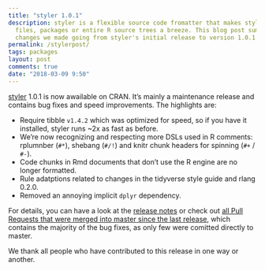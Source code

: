 ```yaml
---
title: "styler 1.0.1"
description: styler is a flexible source code fromatter that makes styling 
  files, packages or entire R source trees a breeze. This blog post summarizes 
  changes we made going from styler's initial release to version 1.0.1
permalink: /stylerpost/
tags: packages
layout: post
comments: true
date: "2018-03-09 9:50"
---
```


[styler](https://github.com/r-lib/styler) 1.0.1 is now awailable on CRAN. It's
mainly a maintenance release and contains bug fixes and speed improvements.
The highlights are:

* Require tibble `v1.4.2` which was optimized for speed, so if you have it 
  installed, styler runs ~2x as fast as before.
* We're now recognizing and respecting more DSLs used in R comments: rplumnber 
  (`#*`), shebang (`#/!`) and knitr chunk headers for spinning (`#+` / 
  `#-`).
* Code chunks in Rmd documents that don't use the R engine are no longer 
  formatted.
* Rule adatptions related to changes in the tidyverse style guide and 
  rlang 0.2.0.
* Removed an annoying implicit `dplyr` dependency.
  
For details, you can have a look at the 
[release notes](https://github.com/r-lib/styler/releases/tag/v1.0.1) or check
out [all Pull Requests that were merged into master since the last release](https://github.com/r-lib/styler/pulls?utf8=✓&q=is%3Apr+is%3Amerged+created%3A%3E2017-12-11+),
which contains the majority of the bug fixes, as only few were comitted directly
to master.

We thank all people who have contributed to this release in one way or another.
